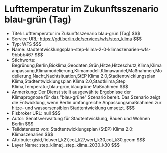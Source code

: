 # Lufttemperatur im Zukunftsszenario blau-grün (Tag)
- Titel: Lufttemperatur im Zukunftsszenario blau-grün (Tag) $$$
- Service URL: https://gdi.berlin.de/services/wfs/step_klima $$$
- Typ: WFS $$$
- Name: stadtentwicklungsplan-step-klima-2-0-klimaszenarien-wfs-9bbbb467 $$$
- Stichworte: Begrünung,Berlin,Bioklima,Geodaten,Grün,Hitze,Hitzeschutz,Klima,Klimaanpassung,Klimamodelierung,Klimamodell,Klimawandel,Maßnahmen,Modelierung,Nacht,Nachtsituation,StEP Klima 2.0,Stadtentwicklungsplan Klima,Stadtentwicklungsplan Klima 2.0,Stadtklima,Step Klima,Temperatur,blau-grün,blaugrüne Maßnahmen $$$
- Anmerkung: Der Dienst stellt ausgewählte Ergebnisse der Klimaprognose für das "blau-grüne" Szenario bereit. Das Szenario zeigt die Entwicklung, wenn Berlin umfangreiche Anpassungsmaßnahmen zur hitze- und wassersensiblen Stadtentwicklung umsetzt. $$$
- Fisbroker URL: null $$$
- Autor: Senatsverwaltung für Stadtentwicklung, Bauen und Wohnen Berlin $$$
- Teildatensatz von: Stadtentwicklungsplan (StEP) Klima 2.0: Klimaszenarien $$$
- Attribute: gisid,fid,wert_k27,col_k27,wert_k30,col_k30,geom $$$
- Layer Name: step_klima:j_step_klima_2030_k30 $$$
